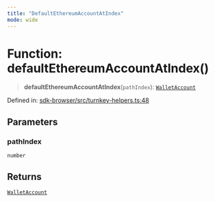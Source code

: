 ```yaml
---
title: "DefaultEthereumAccountAtIndex"
mode: wide
---
```

  
# Function: defaultEthereumAccountAtIndex()

> **defaultEthereumAccountAtIndex**(`pathIndex`): [`WalletAccount`](../WalletAccount/readme)

Defined in: [sdk-browser/src/turnkey-helpers.ts:48](https://github.com/tkhq/sdk/blob/d88b5e1f9a6cca8e54e61f8a127aa90fcebeaa2e/packages/sdk-browser/src/turnkey-helpers.ts#L48)

## Parameters

### pathIndex

`number`

## Returns

[`WalletAccount`](../WalletAccount/readme)
